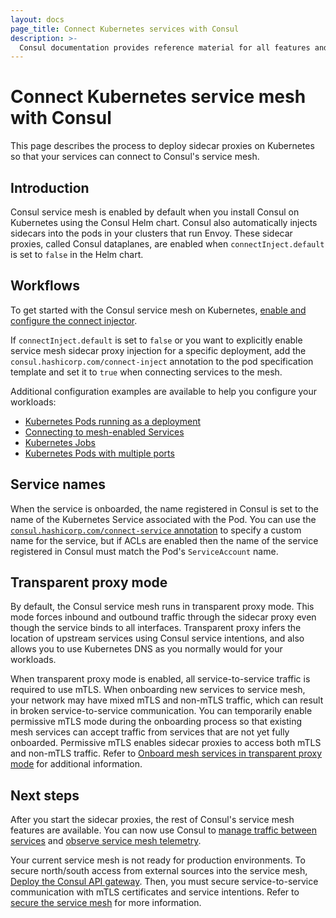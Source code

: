 ```yaml
---
layout: docs
page_title: Connect Kubernetes services with Consul
description: >-
  Consul documentation provides reference material for all features and options available in Consul.
---
```


# Connect Kubernetes service mesh with Consul

This page describes the process to deploy sidecar proxies on Kubernetes so that your services can connect to Consul's service mesh.

## Introduction

Consul service mesh is enabled by default when you install Consul on Kubernetes using the Consul Helm chart. Consul also automatically injects sidecars into the pods in your clusters that run Envoy. These sidecar proxies, called Consul dataplanes, are enabled when `connectInject.default` is set to `false` in the Helm chart.

## Workflows

To get started with the Consul service mesh on Kubernetes, [enable and configure the connect injector](/consul/docs/connect/k8s/inject).

If `connectInject.default` is set to `false` or you want to explicitly enable service mesh sidecar proxy injection for a specific deployment, add the `consul.hashicorp.com/connect-inject` annotation to the pod specification template and set it to `true` when connecting services to the mesh.

Additional configuration examples are available to help you configure your workloads:

- [Kubernetes Pods running as a deployment](/consul/docs/connect/k8s/workload#kubernetes-pods-running-as-a-deployment)
- [Connecting to mesh-enabled Services](/consul/docs/connect/k8s/workload#connecting-to-mesh-enabled-services)
- [Kubernetes Jobs](/consul/docs/connect/k8s/workload#kubernetes-jobs)
- [Kubernetes Pods with multiple ports](/consul/docs/connect/k8s/workload#kubernetes-pods-with-multiple-ports)

## Service names

When the service is onboarded, the name registered in Consul is set to the name of the Kubernetes Service associated with the Pod. You can use the [`consul.hashicorp.com/connect-service` annotation](/consul/docs/k8s/annotations-and-labels#consul-hashicorp-com-connect-service) to specify a custom name for the service, but if ACLs are enabled then the name of the service registered in Consul must match the Pod's `ServiceAccount` name.

## Transparent proxy mode

By default, the Consul service mesh runs in transparent proxy mode. This mode forces inbound and outbound traffic through the sidecar proxy even though the service binds to all interfaces. Transparent proxy infers the location of upstream services using Consul service intentions, and also allows you to use Kubernetes DNS as you normally would for your workloads.

When transparent proxy mode is enabled, all service-to-service traffic is required to use mTLS. When onboarding new services to service mesh, your network may have mixed mTLS and non-mTLS traffic, which can result in broken service-to-service communication. You can temporarily enable permissive mTLS mode during the onboarding process so that existing mesh services can accept traffic from services that are not yet fully onboarded. Permissive mTLS enables sidecar proxies to access both mTLS and non-mTLS traffic. Refer to [Onboard mesh services in transparent proxy mode](/consul/docs/register/service/k8s/transparent-proxy) for additional information.

## Next steps

After you start the sidecar proxies, the rest of Consul's service mesh features are available. You can now use Consul to [manage traffic between services](/consul/docs/manage-traffic/k8s) and [observe service mesh telemetry](/consul/docs/observe/k8s).

Your current service mesh is not ready for production environments. To secure north/south access from external sources into the service mesh, [Deploy the Consul API gateway](/consul/docs/north-south/api-gateway). Then, you must secure service-to-service communication with mTLS certificates and service intentions. Refer to [secure the service mesh](/consul/docs/secure/k8s) for more information.